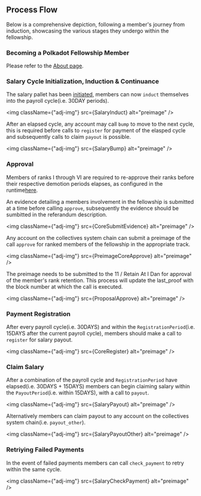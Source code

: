 
## Process Flow

Below is a comprehensive depiction, following a member's journey from induction, showcasing the various stages they undergo within the fellowship.

### Becoming a Polkadot Fellowship Member

Please refer to the [About page](https://polkadot-fellows.github.io/dashboard/about).

### Salary Cycle Initialization, Induction & Continuance

The salary pallet has been [initiated](https://collectives.statescan.io/#/extrinsics/2983655-2), members can now `induct` themselves into the payroll cycle(i.e. 30DAY periods).

<img className={"adj-img"} src={SalaryInduct} alt="preimage" />

After an elapsed cycle, any account may call `bump` to move to the next cycle, this is required before calls to `register` for payment of the elasped cycle and subsequently calls to claim `payout` is possible.

<img className={"adj-img"} src={SalaryBump} alt="preimage" />

### Approval

Members of ranks I through VI are required to re-approve their ranks before their respective demotion periods elapses, as configured in the runtime[here](https://github.com/polkadot-fellows/runtimes/issues/111#issuecomment-1872941849).

An evidence detailing a members involvement in the fellowship is submitted at a time before calling `approve`, subsequently the evidence should be sumbitted in the referandum description.

<img className={"adj-img"} src={CoreSubmitEvidence} alt="preimage" />

Any account on the collectives system chain can submit a preimage of the call `approve` for ranked members of the fellowship in the appropriate track.

<img className={"adj-img"} src={PreimageCoreApprove} alt="preimage" />

The preimage needs to be submitted to the 11 / Retain At I Dan for approval of the member's rank retention. This process will update the last_proof with the block number at which the call is executed.

<img className={"adj-img"} src={ProposalApprove} alt="preimage" />

### Payment Registration

After every payroll cycle(i.e. 30DAYS) and within the `RegistrationPeriod`(i.e. 15DAYS after the current payroll cycle), members should make a call to `register` for salary payout.

<img className={"adj-img"} src={CoreRegister} alt="preimage" />

### Claim Salary

After a combination of the payroll cycle and `RegistrationPeriod` have elapsed(i.e. 30DAYS + 15DAYS) members can begin claiming salary within the `PayoutPeriod`(i.e. within 15DAYS), with a call to `payout`.

<img className={"adj-img"} src={SalaryPayout} alt="preimage" />

Alternatively members can claim payout to any account on the collectives system chain(i.e. `payout_other`).

<img className={"adj-img"} src={SalaryPayoutOther} alt="preimage" />

### Retriying Failed Payments

In the event of failed payments members can call `check_payment` to retry within the same cycle.

<img className={"adj-img"} src={SalaryCheckPayment} alt="preimage" />
